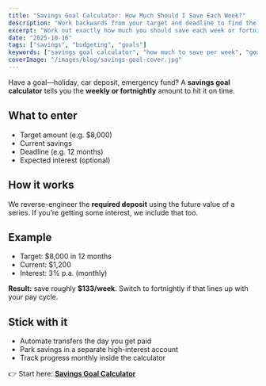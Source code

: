 ```yaml
---
title: "Savings Goal Calculator: How Much Should I Save Each Week?"
description: "Work backwards from your target and deadline to find the weekly or fortnightly deposit you actually need."
excerpt: "Work out exactly how much you should save each week or fortnight to reach your target on time. Use our simple calculator and take control of your savings goals."
date: "2025-10-16"
tags: ["savings", "budgeting", "goals"]
keywords: ["savings goal calculator", "how much to save per week", "goal tracker"]
coverImage: "/images/blog/savings-goal-cover.jpg"
---
```


Have a goal—holiday, car deposit, emergency fund? A **savings goal calculator** tells you the **weekly or fortnightly** amount to hit it on time.

## What to enter

- Target amount (e.g. \$8,000)  
- Current savings  
- Deadline (e.g. 12 months)  
- Expected interest (optional)

## How it works

We reverse-engineer the **required deposit** using the future value of a series. If you’re getting some interest, we include that too.

## Example

- Target: \$8,000 in 12 months  
- Current: \$1,200  
- Interest: 3% p.a. (monthly)

**Result:** save roughly **\$133/week**. Switch to fortnightly if that lines up with your pay cycle.

## Stick with it

- Automate transfers the day you get paid  
- Park savings in a separate high-interest account  
- Track progress monthly inside the calculator

👉 Start here: **[Savings Goal Calculator](/calculators/savings-goal)**

